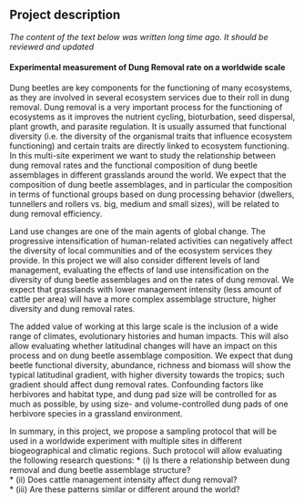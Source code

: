 ## Project description
*The content of the text below was written long time ago. It should be reviewed and updated*  

#### Experimental measurement of Dung Removal rate on a worldwide scale

Dung beetles are key components for the functioning of many ecosystems, as they
are involved in several ecosystem services due to their roll in dung removal. Dung
removal is a very important process for the functioning of ecosystems as it improves the
nutrient cycling, bioturbation, seed dispersal, plant growth, and parasite regulation. It is
usually assumed that functional diversity (i.e. the diversity of the organismal traits that
influence ecosystem functioning) and certain traits are directly linked to ecosystem
functioning. In this multi-site experiment we want to study the relationship between
dung removal rates and the functional composition of dung beetle assemblages in
different grasslands around the world. We expect that the composition of dung beetle
assemblages, and in particular the composition in terms of functional groups based on
dung processing behavior (dwellers, tunnellers and rollers vs. big, medium and small
sizes), will be related to dung removal efficiency.  

Land use changes are one of the main agents of global change. The progressive
intensification of human-related activities can negatively affect the diversity of local
communities and of the ecosystem services they provide. In this project we will also
consider different levels of land management, evaluating the effects of land use
intensification on the diversity of dung beetle assemblages and on the rates of dung
removal. We expect that grasslands with lower management intensity (less amount of
cattle per area) will have a more complex assemblage structure, higher diversity and
dung removal rates.  

The added value of working at this large scale is the inclusion of a wide range of
climates, evolutionary histories and human impacts. This will also allow evaluating
whether latitudinal changes will have an impact on this process and on dung beetle
assemblage composition. We expect that dung beetle functional diversity, abundance,
richness and biomass will show the typical latitudinal gradient, with higher diversity
towards the tropics; such gradient should affect dung removal rates. Confounding
factors like herbivores and habitat type, and dung pad size will be controlled for as
much as possible, by using size- and volume-controlled dung pads of one herbivore
species in a grassland environment.  

In summary, in this project, we propose a sampling protocol that will be used in a
worldwide experiment with multiple sites in different biogeographical and climatic
regions. Such protocol will allow evaluating the following research questions:
* (i) Is there a relationship between dung removal and dung beetle assemblage structure?  
* (ii) Does cattle management intensity affect dung removal?  
* (iii) Are these patterns similar or different around the world?
